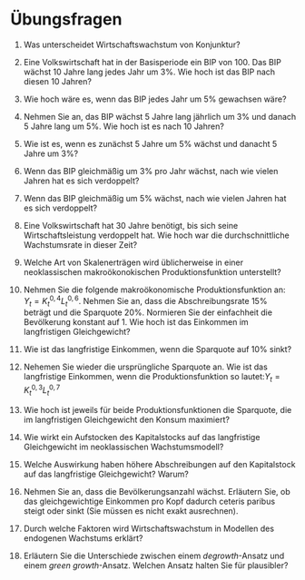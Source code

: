 # Übungsfragen {.unnumbered}

1. Was unterscheidet Wirtschaftswachstum von Konjunktur?

1. Eine Volkswirtschaft hat in der Basisperiode ein BIP von 100. Das BIP wächst 10 Jahre lang jedes Jahr um 3%. Wie hoch ist das BIP nach diesen 10 Jahren?

1. Wie hoch wäre es, wenn das BIP jedes Jahr um 5% gewachsen wäre?

1. Nehmen Sie an, das BIP wächst 5 Jahre lang jährlich um 3% und danach 5 Jahre lang um 5%. Wie hoch ist es nach 10 Jahren?

1. Wie ist es, wenn es zunächst 5 Jahre um 5% wächst und danacht 5 Jahre um 3%?


1. Wenn das BIP gleichmäßig um 3% pro Jahr wächst, nach wie vielen Jahren hat es sich verdoppelt?

1. Wenn das BIP gleichmäßig um 5% wächst, nach wie vielen Jahren hat es sich verdoppelt?

1. Eine Volkswirtschaft hat 30 Jahre benötigt, bis sich seine Wirtschaftsleistung verdoppelt hat. Wie hoch war die durchschnittliche Wachstumsrate in dieser Zeit?

1. Welche Art von Skalenerträgen wird üblicherweise in einer neoklassischen makroökonokischen Produktionsfunktion unterstellt?

1. Nehmen Sie die folgende makroökonomische Produktionsfunktion an: $Y_t=K_t^{0,4} L_t^{0,6}$. Nehmen Sie an, dass die Abschreibungsrate 15% beträgt und die Sparquote 20%. Normieren Sie der einfachheit die Bevölkerung konstant auf 1. Wie hoch ist das Einkommen im langfristigen Gleichgewicht?

1. Wie ist das langfristige Einkommen, wenn die Sparquote auf 10% sinkt?

1. Nehemen Sie wieder die ursprüngliche Sparquote an. Wie ist das langfristige Einkommen, wenn die Produktionsfunktion so lautet:$Y_t=K_t^{0,3} L_t^{0,7}$

1. Wie hoch ist jeweils für beide Produktionsfunktionen die Sparquote, die im langfristigen Gleichgewicht den Konsum maximiert? 

1. Wie wirkt ein Aufstocken des Kapitalstocks auf das langfristige Gleichgewicht im neoklassischen Wachstumsmodell?

1. Welche Auswirkung haben höhere Abschreibungen auf den Kapitalstock auf das langfristige Gleichgewicht? Warum?

1. Nehmen Sie an, dass die Bevölkerungsanzahl wächst. Erläutern Sie, ob das gleichgewichtige Einkommen pro Kopf dadurch ceteris paribus steigt oder sinkt (Sie müssen es nicht exakt ausrechnen).

1. Durch welche Faktoren wird Wirtschaftswachstum in Modellen des endogenen Wachstums erklärt?


1. Erläutern Sie die Unterschiede zwischen einem *degrowth*-Ansatz und einem *green growth*-Ansatz. Welchen Ansatz halten Sie für plausibler?